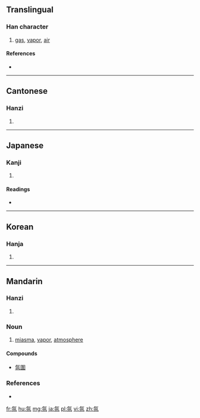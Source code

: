 ==Translingual==

===Han character===
{{Han char|rn=84|rad=气|as=04|sn=8|four=8021<sub>7</sub>|canj=人弓金尸竹 (ONCSH)}}

# [[gas]], [[vapor]], [[air]]

====References====
* {{Han ref|kx=0599.050|dkj=17048|dj=0990.180|hdz=32010.130|uh=6C1B|ud=27675|bh=AA5E|bd=43614}}

----

==Cantonese==

===Hanzi===
{{yue-hanzi|jyut=fan1|y=fan1}}

# {{defn|lang=yue|sort=气04}}

----

==Japanese==

===Kanji===
{{ja-kanji|grade=|rs=气04}}

# {{defn|lang=ja|sort=气04}}

====Readings====
* {{ja-readings|on=[[ふん]] (fun)|kun=[[き]] (ki), [[わざわい]] (wazawai)}}

----

==Korean==

===Hanja===
{{ko-hanja|hangeul=분|eumhun=|rv=bun|mr=pun|y=pun}}

# {{defn|lang=ko|sort=气04}}

----

==Mandarin==

===Hanzi===
{{cmn-hanzi|pin=[[fēn]] ([[fen1]])|wg=fen<sup>1</sup>}}

# {{defn|lang=cmn|sort=气04}}

===Noun===
{{cmn-noun|ts|pin=fēn|pint=fen1}}

# [[miasma]], [[vapor]], [[atmosphere]]

====Compounds====
* [[氛圍]]

===References===
* {{cite web
| url = http://www.mdbg.net/chindict/chindict.php?page=worddict&wdrst=0&wdqb=氛
| title = 氛
| work = MDBG English to Chinese dictionary ( Based on CC-CEDICT )
| language = Mandarin/English
| accessdate = 2014-03-02}}

[[fr:氛]]
[[hu:氛]]
[[mg:氛]]
[[ja:氛]]
[[pl:氛]]
[[vi:氛]]
[[zh:氛]]